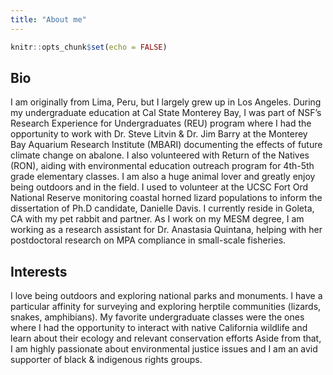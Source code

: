 ```yaml
---
title: "About me"
---
```


```r
knitr::opts_chunk$set(echo = FALSE)
```

## Bio

I am originally from Lima, Peru, but I largely grew up in Los Angeles. During my undergraduate education at Cal State Monterey Bay, I was part of NSF's Research Experience for Undergraduates (REU) program where I had the opportunity to work with Dr. Steve Litvin & Dr. Jim Barry at the Monterey Bay Aquarium Research Institute (MBARI) documenting the effects of future climate change on abalone. I also volunteered with Return of the Natives (RON), aiding with environmental education outreach program for 4th-5th grade elementary classes. I am also a huge animal lover and greatly enjoy being outdoors and in the field. I used to volunteer at the UCSC Fort Ord National Reserve monitoring coastal horned lizard populations to inform the dissertation of Ph.D candidate, Danielle Davis. I currently reside in Goleta, CA with my pet rabbit and partner. As I work on my MESM degree, I am working as a research assistant for Dr. Anastasia Quintana, helping with her postdoctoral research on MPA compliance in small-scale fisheries.


## Interests

I love being outdoors and exploring national parks and monuments. I have a particular affinity for surveying and exploring herptile communities (lizards, snakes, amphibians). My favorite undergraduate classes were the ones where I had the opportunity to interact with native California wildlife and learn about their ecology and relevant conservation efforts Aside from that, I am highly passionate about environmental justice issues and I am an avid supporter of black & indigenous rights groups.
